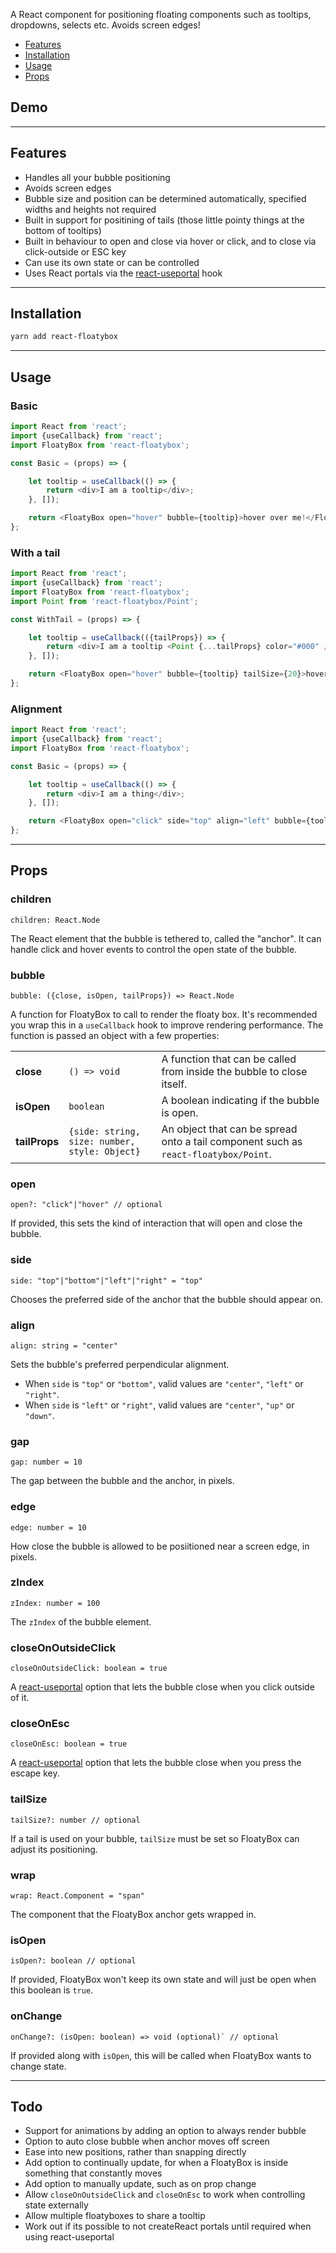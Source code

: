 
A React component for positioning floating components such as tooltips, dropdowns, selects etc. Avoids screen edges!

- [Features](#features)
- [Installation](#installation)
- [Usage](#usage)
- [Props](#props)

## Demo

<DragMe />

---

## Features

- Handles all your bubble positioning
- Avoids screen edges
- Bubble size and position can be determined automatically, specified widths and heights not required
- Built in support for positining of tails (those little pointy things at the bottom of tooltips)
- Built in behaviour to open and close via hover or click, and to close via click-outside or ESC key
- Can use its own state or can be controlled
- Uses React portals via the [react-useportal](https://github.com/alex-cory/react-useportal) hook

---

## Installation

```bash
yarn add react-floatybox
```

---

## Usage

### Basic

```js
import React from 'react';
import {useCallback} from 'react';
import FloatyBox from 'react-floatybox';

const Basic = (props) => {

    let tooltip = useCallback(() => {
        return <div>I am a tooltip</div>;
    }, []);

    return <FloatyBox open="hover" bubble={tooltip}>hover over me!</FloatyBox>;
};
```

### With a tail

```js
import React from 'react';
import {useCallback} from 'react';
import FloatyBox from 'react-floatybox';
import Point from 'react-floatybox/Point';

const WithTail = (props) => {

    let tooltip = useCallback(({tailProps}) => {
        return <div>I am a tooltip <Point {...tailProps} color="#000" /></div>;
    }, []);

    return <FloatyBox open="hover" bubble={tooltip} tailSize={20}>hover over me!</FloatyBox>
};
```

### Alignment

```js
import React from 'react';
import {useCallback} from 'react';
import FloatyBox from 'react-floatybox';

const Basic = (props) => {

    let tooltip = useCallback(() => {
        return <div>I am a thing</div>;
    }, []);

    return <FloatyBox open="click" side="top" align="left" bubble={tooltip}>click me!</FloatyBox>;
};
```

---

## Props

### children

```flow
children: React.Node
```

The React element that the bubble is tethered to, called the "anchor".
It can handle click and hover events to control the open state of the bubble.

### bubble

```flow
bubble: ({close, isOpen, tailProps}) => React.Node
```

A function for FloatyBox to call to render the floaty box.
It's recommended you wrap this in a `useCallback` hook to improve rendering performance.
The function is passed an object with a few properties:

|               |                                               |                                                                                     |
| ------------- | --------------------------------------------- | ----------------------------------------------------------------------------------- |
| **close**     | `() => void`                                  | A function that can be called from inside the bubble to close itself.               |
| **isOpen**    | `boolean`                                     | A boolean indicating if the bubble is open.                                         |
| **tailProps** | `{side: string, size: number, style: Object}` | An object that can be spread onto a tail component such as `react-floatybox/Point`. |

### open

```flow
open?: "click"|"hover" // optional
```

If provided, this sets the kind of interaction that will open and close the bubble.

### side

```flow
side: "top"|"bottom"|"left"|"right" = "top"
```

Chooses the preferred side of the anchor that the bubble should appear on.

### align

```flow
align: string = "center"
```

Sets the bubble's preferred perpendicular alignment.
- When `side` is `"top"` or `"bottom"`, valid values are `"center"`, `"left"` or `"right"`.
- When `side` is `"left"` or `"right"`, valid values are `"center"`, `"up"` or `"down"`.

### gap

```flow
gap: number = 10
```

The gap between the bubble and the anchor, in pixels.

### edge

```flow
edge: number = 10
```

How close the bubble is allowed to be posiitioned near a screen edge, in pixels.

### zIndex

```flow
zIndex: number = 100
```

The `zIndex` of the bubble element.

### closeOnOutsideClick

```flow
closeOnOutsideClick: boolean = true
```

A [react-useportal](https://github.com/alex-cory/react-useportal) option that lets the bubble close when you click outside of it.

### closeOnEsc

```flow
closeOnEsc: boolean = true
```

A [react-useportal](https://github.com/alex-cory/react-useportal) option that lets the bubble close when you press the escape key.

### tailSize

```flow
tailSize?: number // optional
```

If a tail is used on your bubble, `tailSize` must be set so FloatyBox can adjust its positioning.

### wrap

```flow
wrap: React.Component = "span"
```

The component that the FloatyBox anchor gets wrapped in.

### isOpen

```flow
isOpen?: boolean // optional
```

If provided, FloatyBox won't keep its own state and will just be open when this boolean is `true`.

### onChange

```flow
onChange?: (isOpen: boolean) => void (optional)` // optional
```

If provided along with `isOpen`, this will be called when FloatyBox wants to change state.

---

## Todo

- Support for animations by adding an option to always render bubble
- Option to auto close bubble when anchor moves off screen
- Ease into new positions, rather than snapping directly
- Add option to continually update, for when a FloatyBox is inside something that constantly moves
- Add option to manually update, such as on prop change
- Allow `closeOnOutsideClick` and `closeOnEsc` to work when controlling state externally
- Allow multiple floatyboxes to share a tooltip
- Work out if its possible to not createReact portals until required when using react-useportal
